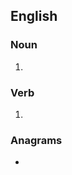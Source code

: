 ==English==

===Noun===
{{head|en|noun plural form}}

# {{plural of|yawp|lang=en}}

===Verb===
{{head|en|verb form}}

# {{en-third-person singular of|yawp}}

===Anagrams===
* {{anagrams|en|a=apswy|WASPy|waspy}}